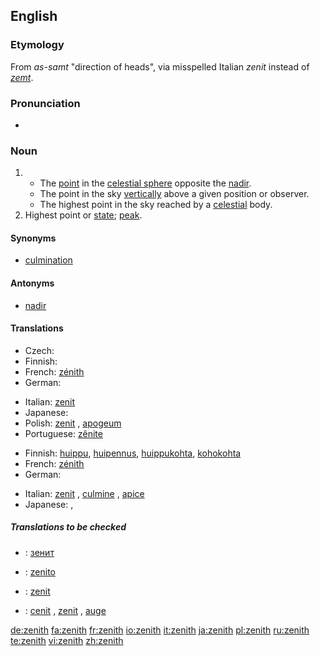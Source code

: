 {{wikipedia}}
==English==

===Etymology===
From {{Arab.}} ''as-samt'' "direction of heads", via misspelled Italian ''zenit'' instead of ''[[zemt]]''.

===Pronunciation===
* {{IPA|/'zen.iθ/}}

===Noun===
{{en-noun}}

# {{astronomy}}
#* The [[point]] in the [[celestial sphere]] opposite the [[nadir]].
#* The point in the sky [[vertically]] above a given position or observer.
#* The highest point in the sky reached by a [[celestial]] body.
# Highest point or [[state]]; [[peak]].

====Synonyms====
*[[culmination]]

====Antonyms====
*[[nadir]]

====Translations====
{{trans-top|point in the sky vertically above a given position or observer}}
* Czech: {{t+|cs|nadhlavník|m}}
* Finnish: {{t-|fi|zeniitti}}
* French: [[zénith]] {{m}}
* German: {{t-|de|Zenit|m}}
{{trans-mid}}
*Italian: [[zenit]] {{m}}
* Japanese: {{t|ja|天頂|tr=tenchō|sc=Jpan}}
* Polish: [[zenit]] {{m}}, [[apogeum]] {{n}}
* Portuguese: [[zênite]] {{m}}
{{trans-bottom}}

{{trans-top|peak}}
* Finnish: [[huippu]], [[huipennus]], [[huippukohta]], [[kohokohta]]
* French: [[zénith]] {{m}}
* German: {{t-|de|Zenit|m}}
{{trans-mid}}
*Italian: [[zenit]] {{m}}, [[culmine]] {{m}}, [[apice]] {{m}}
* Japanese: {{t-|ja|頂点|tr=chōten|sc=Jpan}}, {{t|ja|絶頂|tr=zecchō|sc=Jpan}}
{{trans-bottom}}

=====Translations to be checked=====
{{checktrans}}

*{{ttbc|Bulgarian}}: [[зенит]] {{m}}
*{{ttbc|Esperanto}}: [[zenito]]
*{{ttbc|Interlingua}}: [[zenit]]
*{{ttbc|Spanish}}: [[cenit]] {{m}}, [[zenit]] {{m}}, [[auge]] {{m}}

[[de:zenith]]
[[fa:zenith]]
[[fr:zenith]]
[[io:zenith]]
[[it:zenith]]
[[ja:zenith]]
[[pl:zenith]]
[[ru:zenith]]
[[te:zenith]]
[[vi:zenith]]
[[zh:zenith]]